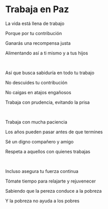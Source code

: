 # Trabaja en Paz

La vida está llena de trabajo

Porque por tu contribución

Ganarás una recompensa justa

Alimentando así a ti mismo y a tus hijos

<br />

Así que busca sabiduría en todo tu trabajo

No descuides tu contribución

No caigas en atajos engañosos

Trabaja con prudencia, evitando la prisa

<br />

Trabaja con mucha paciencia

Los años pueden pasar antes de que termines

Sé un digno compañero y amigo

Respeta a aquellos con quienes trabajas

<br />

Incluso asegura tu fuerza continua

Tómate tiempo para relajarte y rejuvenecer

Sabiendo que la pereza conduce a la pobreza

Y la pobreza no ayuda a los pobres